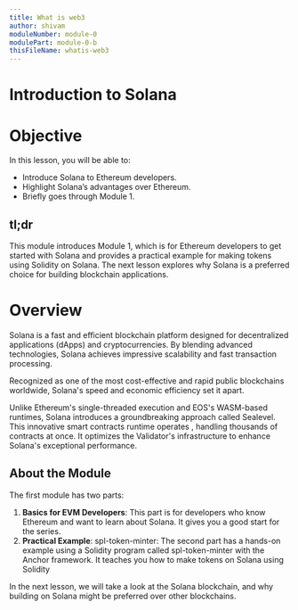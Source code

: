 ```yaml
---
title: What is web3
author: shivam
moduleNumber: module-0
modulePart: module-0-b
thisFileName: whatis-web3
---
```


# Introduction to Solana

# Objective

In this lesson, you will be able to:

- Introduce Solana to Ethereum developers.
- Highlight Solana’s advantages over Ethereum.
- Briefly goes through Module 1.

## tl;dr

This module introduces Module 1, which is for Ethereum developers to get started with Solana and provides a practical example for making tokens using Solidity on Solana. The next lesson explores why Solana is a preferred choice for building blockchain applications.

# Overview

Solana is a fast and efficient blockchain platform designed for decentralized applications (dApps) and cryptocurrencies. By blending advanced technologies, Solana achieves impressive scalability and fast transaction processing.

Recognized as one of the most cost-effective and rapid public blockchains worldwide, Solana's speed and economic efficiency set it apart.

Unlike Ethereum's single-threaded execution and EOS's WASM-based runtimes, Solana introduces a groundbreaking approach called Sealevel. This innovative smart contracts runtime operates , handling thousands of contracts at once. It optimizes the Validator's infrastructure to enhance Solana's exceptional performance.

## About the Module

The first module has two parts:

1. **Basics for EVM Developers**: This part is for developers who know Ethereum and want to learn about Solana. It gives you a good start for the series.
2. **Practical Example**: spl-token-minter: The second part has a hands-on example using a Solidity program called spl-token-minter with the Anchor framework. It teaches you how to make tokens on Solana using Solidity

In the next lesson, we will take a look at the Solana blockchain, and why building on Solana might be preferred over other blockchains.